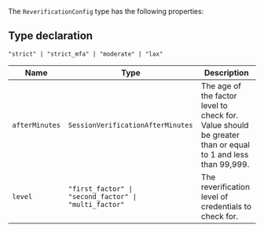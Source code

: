 The `ReverificationConfig` type has the following properties:

## Type declaration

<code>"strict" \| "strict_mfa" \| "moderate" \| "lax"</code>

| Name           | Type                                                             | Description                                                                                                |
| -------------- | ---------------------------------------------------------------- | ---------------------------------------------------------------------------------------------------------- |
| `afterMinutes` | `SessionVerificationAfterMinutes`                                | The age of the factor level to check for. Value should be greater than or equal to 1 and less than 99,999. |
| `level`        | <code>"first_factor" \| "second_factor" \| "multi_factor"</code> | The reverification level of credentials to check for.                                                      |
